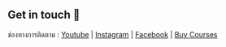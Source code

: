 ## Get in touch 💌

ช่องทางการติดตาม : [Youtube](https://www.youtube.com/channel/UCeKE6wQHTt5JpS9_RsH4hrg) | [Instagram](https://www.instagram.com/ohmilerr/) | [Facebook](https://www.facebook.com/patiphannn) | [Buy Courses](https://milerdev.teachable.com/)
